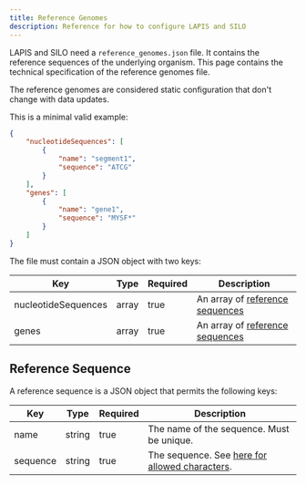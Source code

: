 ```yaml
---
title: Reference Genomes
description: Reference for how to configure LAPIS and SILO
---
```


LAPIS and SILO need a `reference_genomes.json` file.
It contains the reference sequences of the underlying organism.
This page contains the technical specification of the reference genomes file.

The reference genomes are considered static configuration that don't change with data updates.

This is a minimal valid example:

```json
{
    "nucleotideSequences": [
        {
            "name": "segment1",
            "sequence": "ATCG"
        }
    ],
    "genes": [
        {
            "name": "gene1",
            "sequence": "MYSF*"
        }
    ]
}
```

The file must contain a JSON object with two keys:

| Key                 | Type  | Required | Description                                            |
| ------------------- | ----- | -------- | ------------------------------------------------------ |
| nucleotideSequences | array | true     | An array of [reference sequences](#reference-sequence) |
| genes               | array | true     | An array of [reference sequences](#reference-sequence) |

## Reference Sequence

A reference sequence is a JSON object that permits the following keys:

| Key      | Type   | Required | Description                                                                                          |
| -------- | ------ | -------- | ---------------------------------------------------------------------------------------------------- |
| name     | string | true     | The name of the sequence. Must be unique.                                                            |
| sequence | string | true     | The sequence. See [here for allowed characters](../../references/nucleotide-and-amino-acid-symbols). |
